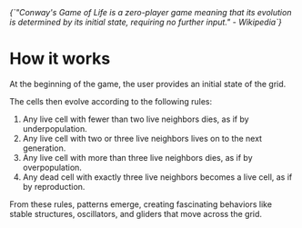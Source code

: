 
<i className="text-center">
{`"Conway's Game of Life is a zero-player game meaning that its evolution is determined by its initial state, requiring no further input." - Wikipedia`}
</i>

# How it works

At the beginning of the game, the user provides an initial state of the grid.

The cells then evolve according to the following rules:

1. Any live cell with fewer than two live neighbors dies, as if by underpopulation.
2. Any live cell with two or three live neighbors lives on to the next generation.
3. Any live cell with more than three live neighbors dies, as if by overpopulation.
4. Any dead cell with exactly three live neighbors becomes a live cell, as if by reproduction.

From these rules, patterns emerge, creating fascinating behaviors like stable structures, oscillators, and gliders that move across the grid.
